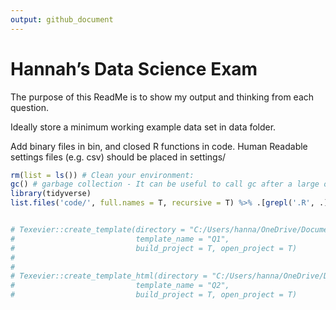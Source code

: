```yaml
---
output: github_document
---
```


# Hannah's Data Science Exam

The purpose of this ReadMe is to show my output and thinking from each question.

Ideally store a minimum working example data set in data folder.

Add binary files in bin, and closed R functions in code. Human Readable settings files (e.g. csv) should be placed in settings/


```r

rm(list = ls()) # Clean your environment:
gc() # garbage collection - It can be useful to call gc after a large object has been removed, as this may prompt R to return memory to the operating system.
library(tidyverse)
list.files('code/', full.names = T, recursive = T) %>% .[grepl('.R', .)] %>% as.list() %>% walk(~source(.))


# Texevier::create_template(directory = "C:/Users/hanna/OneDrive/Documents/Data Science/21082022/",
#                           template_name = "Q1",
#                           build_project = T, open_project = T)
# 
# 
# Texevier::create_template_html(directory = "C:/Users/hanna/OneDrive/Documents/Data Science/21082022/",
#                           template_name = "Q2",
#                           build_project = T, open_project = T)
```



